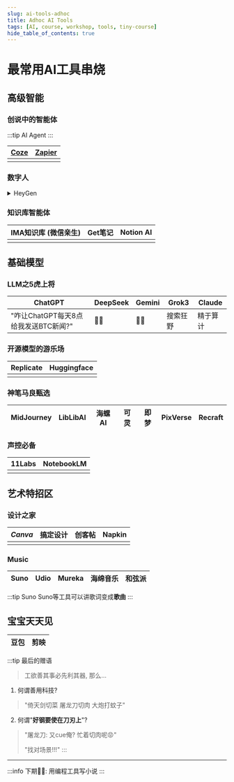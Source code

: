 ```yaml
---
slug: ai-tools-adhoc
title: Adhoc AI Tools
tags: [AI, course, workshop, tools, tiny-course]
hide_table_of_contents: true
---
```




<TOCInline toc={toc} />

# 最常用AI工具串烧

<!-- truncate -->

## 高级智能

### 创说中的智能体

:::tip AI Agent
:::

| [Coze](https://www.coze.com/) | [**Zapier**](https://zapier.com/) |
|-------------------------------|-----------------------------------|
| [<Image img={CozeStore} />](https://www.coze.com/) | [<Image img={Zapier} />](https://zapier.com/) |

### 数字人

<details>
  <summary>HeyGen</summary>
  <div>
    [<Image img={HeyGen} />](https://app.heygen.com/guest/templates?cid=5e24983e)
  </div>
</details>

### 知识库智能体

| **IMA知识库** (微信亲生) | Get笔记 | Notion AI |
|--------------------------|---------|-----------|
| [<Image img={ImaPng} width={100} height={100} />](https://ima.qq.com/) | [<Image img={GetPng} width={100} height={100} />](https://www.biji.com/) | [<NotionSvg width={100} height={100} />](https://www.notion.so/product/ai) | 


## 基础模型

### LLM之5虎上将

| ChatGPT | DeepSeek | Gemini | Grok3 | **Claude** |
|---------|----------|--------|-------|------------|
| "咋让ChatGPT每天8点给我发送BTC新闻?" | 👌🏻 | 👌🏻 | 搜索狂野 | 精于算计 |

### 开源模型的游乐场

| **Replicate** | Huggingface |
|---------------|-------------|
| [<ReplicateSvg width={100} height={100} />](https://replicate.com/explore) | [<HuggingfaceSvg width={100} height={100} />](https://huggingface.co/) |

### 神笔马良甄选

| MidJourney | **LibLibAI** | 海螺AI | 可灵 | 即梦 | PixVerse | Recraft |
|------------|--------------|--------|------|------|----------|---------|

### 声控必备

| 11Labs | NotebookLM |
|--------|------------|
| [<ElevenLabsSvg width={100} height={100} />](https://elevenlabs.io/) | [<NotebookLmSvg width={300} height={100} />](https://notebooklm.google.com/) |

## 艺术特招区

### 设计之家

| _Canva_ | 搞定设计 | **创客帖** | **Napkin** |
|---------|------------|----------|----------|
| [<CanvaSvg width={100} height={100} />](https://www.canva.com/) | [<GaodingSvg width={100} height={100} />](https://www.gaoding.com/) | [<ChuangkitSvg width={100} height={100} />](https://www.chuangkit.com/) |<NapkinSvg width={100} height={100} /> |

### Music

| **Suno** | Udio | Mureka | 海绵音乐 | 和弦派 |
|----------|------|--------|----------|--------|

:::tip Suno
Suno等工具可以讲歌词变成**歌曲**
:::

## 宝宝天天见

| 豆包 | 剪映 |
|------|------|

:::tip 最后的赠语

> 工欲善其事必先利其器, 那么...

1. 何谓善用科技?
> "倚天剑切菜 屠龙刀切肉 大炮打蚊子"

2. 何谓"__好钢要使在刀刃上__"?
> "屠龙刀: 又cue俺? 忙着切肉呢😡"
> 
> "找对场景!!!"
:::

---


:::info 下期👋🏻: 用编程工具写小说
:::
